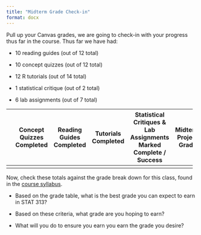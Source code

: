 ```yaml
---
title: "Midterm Grade Check-in"
format: docx
---
```


Pull up your Canvas grades, we are going to check-in with your progress thus far in the course. Thus far we have had:

-   10 reading guides (out of 12 total)

-   10 concept quizzes (out of 12 total)

-   12 R tutorials (out of 14 total)

-   1 statistical critique (out of 2 total)

-   6 lab assignments (out of 7 total)

+---------+--------------------+------------------------------+-------------------------+-----------------------------------------------------------------------+---------------------------+
|         | **Concept Quizzes\ | **Reading Guides Completed** | **Tutorials Completed** | **Statistical Critiques & Lab Assignments Marked Complete / Success** | **Midterm Project Grade** |
|         | Completed**        |                              |                         |                                                                       |                           |
+=========+====================+==============================+=========================+=======================================================================+===========================+
|         |                    |                              |                         |                                                                       |                           |
+---------+--------------------+------------------------------+-------------------------+-----------------------------------------------------------------------+---------------------------+

Now, check these totals against the grade break down for this class, found in the [course syllabus](https://atheobold.github.io/stat-313-website/course-syllabus.html#sec-grades).

-   Based on the grade table, what is the best grade you can expect to earn in STAT 313?


-   Based on these criteria, what grade are you hoping to earn?


-   What will you do to ensure you earn you earn the grade you desire?
